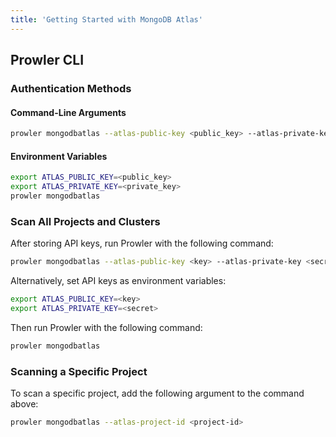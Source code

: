 ```yaml
---
title: 'Getting Started with MongoDB Atlas'
---
```


## Prowler CLI

### Authentication Methods

#### Command-Line Arguments


```bash
prowler mongodbatlas --atlas-public-key <public_key> --atlas-private-key <private_key>
```

#### Environment Variables

```bash
export ATLAS_PUBLIC_KEY=<public_key>
export ATLAS_PRIVATE_KEY=<private_key>
prowler mongodbatlas
```



### Scan All Projects and Clusters

After storing API keys, run Prowler with the following command:

```bash
prowler mongodbatlas --atlas-public-key <key> --atlas-private-key <secret>
```

Alternatively, set API keys as environment variables:

```bash
export ATLAS_PUBLIC_KEY=<key>
export ATLAS_PRIVATE_KEY=<secret>
```

Then run Prowler with the following command:

```bash
prowler mongodbatlas
```

### Scanning a Specific Project

To scan a specific project, add the following argument to the command above:

```bash
prowler mongodbatlas --atlas-project-id <project-id>
```
